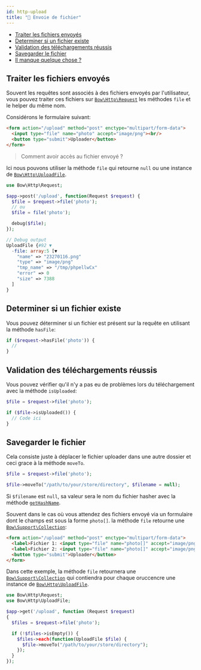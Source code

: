 ```yaml
---
id: http-upload
title: "🛫 Envoie de fichier"
---
```



- [Traiter les fichiers envoyés](#traiter-les-fichiers-envoyés)
- [Determiner si un fichier existe](#determiner-si-un-fichier-existe)
- [Validation des téléchargements réussis](#validation-des-téléchargements-réussis)
- [Savegarder le fichier](#savegarder-le-fichier)
- [Il manque quelque chose ?](#il-manque-quelque-chose-)

## Traiter les fichiers envoyés

Souvent les requêtes sont associés à des fichiers envoyés par l'utilisateur, vous pouvez traiter ces fichiers sur [`Bow\Http\Request`](https://bowphp.com/api/master/Bow/Http/Request.html) les méthodes `file` et le helper du même nom.

Considérons le formulaire suivant:

```html
<form action="/upload" method="post" enctype="multipart/form-data">
  <input type="file" name="photo" accept="image/png"><br/>
  <button type="submit">Uploader</button>
</form>
```

> Comment avoir accès au fichier envoyé ?

Ici nous pouvons utiliser la méthode `file` qui retourne `null` ou une instance de [`Bow\Http\UploadFile`](https://bowphp.com/api/master/Bow/Http/UploadFile.html).

```php
use Bow\Http\Request;

$app->post('/upload', function(Request $request) {
  $file = $request->file('photo');
  // ou
  $file = file('photo');

  debug($file);
});
```

```php
// Debug output
UploadFile {#92 ▼
  -file: array:5 [▼
    "name" => "23270116.png"
    "type" => "image/png"
    "tmp_name" => "/tmp/phpellwCx"
    "error" => 0
    "size" => 7388
  ]
}
```

## Determiner si un fichier existe

Vous pouvez déterminer si un fichier est présent sur la requête en utilisant la méthode `hasFile`:

```php
if ($request->hasFile('photo')) {
  //
}
```

## Validation des téléchargements réussis

Vous pouvez vérifier qu'il n'y a pas eu de problèmes lors du téléchargement avec la méthode `isUploaded`:

```php
$file = $request->file('photo');

if ($file->isUploaded()) {
  // Code ici
}
```

## Savegarder le fichier

Cela consiste juste à déplacer le fichier uploader dans une autre dossier et ceci grace à la méthode `moveTo`.

```php
$file = $request->file('photo');

$file->moveTo("/path/to/your/store/directory", $filename = null);
```

Si `$filename` est `null`, sa valeur sera le nom du fichier hasher avec la méthode [`getHashName`](https://bowphp.com/api/master/Bow/Http/UploadFile.html#method_getHashName).

Souvent dans le cas où vous attendez des fichiers envoyé via un formulaire dont le champs est sous la forme `photo[]`. la méthode `file` retourne une [`Bow\Support\Collection`](https://bowphp.com/api/master/Bow/Support/Collection.html):

```html
<form action="/upload" method="post" enctype="multipart/form-data">
  <label>Fichier 1: <input type="file" name="photo[]" accept="image/png"></label><br/>
  <label>Fichier 2: <input type="file" name="photo[]" accept="image/png"></label><br/>
  <button type="submit">Uploader</button>
</form>
```

Dans cette exemple, la méthode `file` retournera une [`Bow\Support\Collection`](https://bowphp.com/api/master/Bow/Support/Collection.html) qui contiendra pour chaque oruccencre une instance de [`Bow\Http\UploadFile`](https://bowphp.com/api/master/Bow/Http/UploadFile.html).

```php
use Bow\Http\Request;
use Bow\Http\UploadFile;

$app->get('/upload', function (Request $request)
{
  $files = $request->file('photo');

  if (!$files->isEmpty()) {
    $files->each(function(UploadFile $file) {
      $file->moveTo("/path/to/your/store/directory");
    });
  }
});
```

<SuggestionFeature />
